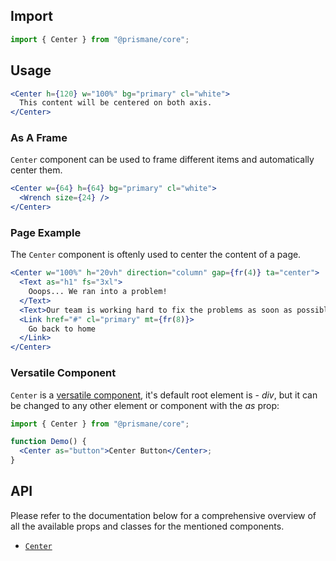 ## Import

```js
import { Center } from "@prismane/core";
```

## Usage

```jsx preview
<Center h={120} w="100%" bg="primary" cl="white">
  This content will be centered on both axis.
</Center>
```

### As A Frame

`Center` component can be used to frame different items and automatically center them.

```jsx preview
<Center w={64} h={64} bg="primary" cl="white">
  <Wrench size={24} />
</Center>
```

### Page Example

The `Center` component is oftenly used to center the content of a page.

```jsx preview
<Center w="100%" h="20vh" direction="column" gap={fr(4)} ta="center">
  <Text as="h1" fs="3xl">
    Ooops... We ran into a problem!
  </Text>
  <Text>Our team is working hard to fix the problems as soon as possible!</Text>
  <Link href="#" cl="primary" mt={fr(8)}>
    Go back to home
  </Link>
</Center>
```

### Versatile Component

`Center` is a [versatile component](/docs/getting-started/versatile-components), it's default root element is - _div_, but it can be changed to any other element or component with the _as_ prop:

```jsx
import { Center } from "@prismane/core";

function Demo() {
  <Center as="button">Center Button</Center>;
}
```

## API

Please refer to the documentation below for a comprehensive overview of all the available props and classes for the mentioned components.

- [`Center`](/docs/components-api/center-api)
